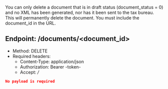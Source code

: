 You can only delete a document that is in draft status (document_status = 0) and no XML has been generated, nor has it been
sent to the tax bureau.
This will permanently delete the document. You must include the document_id in the URL.

## Endpoint: /documents/\<document_id\>
* Method: DELETE
* Required headers:
    * Content-Type: application/json
    * Authorization: Bearer -token-
    * Accept: */*

```json
No payload is required
```